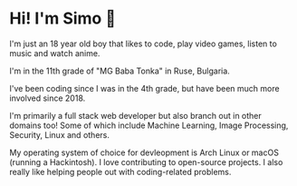 # Hi! I'm Simo 👋

I'm just an 18 year old boy that likes to code, play video games, listen to music and watch anime. 

I'm in the 11th grade of "MG Baba Tonka" in Ruse, Bulgaria. 

I've been coding since I was in the 4th grade, but have been much more involved since 2018. 

I'm primarily a full stack web developer but also branch out in other domains too! Some of which include Machine Learning, Image Processing, Security, Linux and others. 

My operating system of choice for devleopment is Arch Linux or macOS (running a Hackintosh).
I love contributing to open-source projects. I also really like helping people out with coding-related problems.
